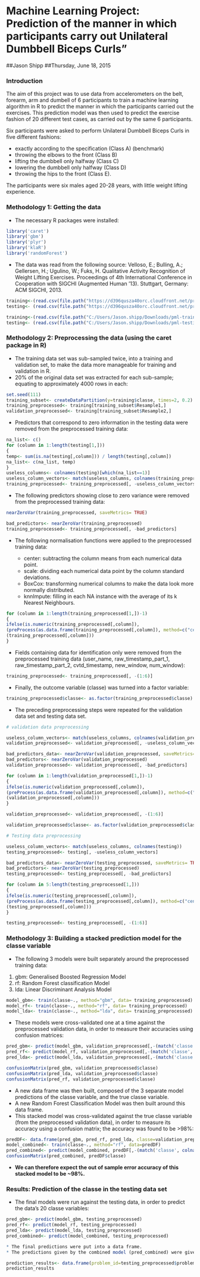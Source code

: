 # Machine Learning Project: Prediction of the manner in which participants carry out Unilateral Dumbbell Biceps Curls"    
##Jason Shipp
##Thursday, June 18, 2015

### Introduction

The aim of this project was to use data from accelerometers on the belt, forearm, arm and dumbell of 6 participants to train a machine learning algorithm in R to predict
the manner in which the participants carried out the exercises. This prediction model was then used to predict the exercise fashion of 20 different test cases, as carried
out by the same 6 participants.

Six participants were asked to perform Unilateral Dumbbell Biceps Curls in five different fashions: 

* exactly according to the specification (Class A) (benchmark)
* throwing the elbows to the front (Class B)
* lifting the dumbbell only halfway (Class C) 
* lowering the dumbbell only halfway (Class D)
* throwing the hips to the front (Class E). 

The participants were six males aged 20-28 years, with little weight lifting experience.  

### Methodology 1: Getting the data

* The necessary R packages were installed:

```r
library('caret')
library('gbm')
library('plyr')
library('klaR')
library('randomForest')
```
* The data was read from the following source:
Velloso, E.; Bulling, A.; Gellersen, H.; Ugulino, W.; Fuks, H.
Qualitative Activity Recognition of Weight Lifting Exercises. Proceedings of 4th International Conference in Cooperation with SIGCHI (Augmented Human '13).
Stuttgart, Germany: ACM SIGCHI, 2013.

```r
training<-(read.csv(file.path("https://d396qusza40orc.cloudfront.net/predmachlearn/pml-training.csv"), stringsAsFactors=FALSE))
testing<- (read.csv(file.path("https://d396qusza40orc.cloudfront.net/predmachlearn/pml-testing.csv"), stringsAsFactors=FALSE))
```

```r
training<-(read.csv(file.path("C:/Users/Jason.shipp/Downloads/pml-training.csv"), stringsAsFactors=FALSE))
testing<- (read.csv(file.path("C:/Users/Jason.shipp/Downloads/pml-testing.csv"), stringsAsFactors=FALSE))
```  

### Methodology 2: Preprocessing the data (using the caret package in R)

* The training data set was sub-sampled twice, into a training and validation set, to make the data more manageable for training and validation in R. 
* 20% of the original data set was extracted for each sub-sample; equating to approximately 4000 rows in each:

```r
set.seed(111)
training_subset<- createDataPartition(y=training$classe, times=2, 0.2)
training_preprocessed<- training[training_subset$Resample1,]
validation_preprocessed<- training[training_subset$Resample2,]
```

* Predictors that correspond to zero information in the testing data were removed from the preprocessed training data:

```r
na_list<- c()
for (column in 1:length(testing[1,]))
{
temp<- sum(is.na(testing[,column])) / length(testing[,column])
na_list<- c(na_list, temp)
}
useless_columns<- colnames(testing)[which(na_list==1)]
useless_column_vectors<- match(useless_columns, colnames(training_preprocessed))
training_preprocessed<- training_preprocessed[, -useless_column_vectors]
```

* The following predictors showing close to zero variance were removed from the preprocessed training data:

```r
nearZeroVar(training_preprocessed, saveMetrics= TRUE)
```
```r
bad_predictors<- nearZeroVar(training_preprocessed)
training_preprocessed<- training_preprocessed[, -bad_predictors]
```

* The following normalisation functions were applied to the preprocessed training data:
	
	+ center: subtracting the column means from each numerical data point.
	+ scale: dividing each numerical data point by the column standard deviations.
	+ BoxCox: transforming numerical columns to make the data look more normally distributed.
	+ knnImpute: filling in each NA instance with the average of its k Nearest Neighbours.

```r
for (column in 1:length(training_preprocessed[1,])-1)
{
ifelse(is.numeric(training_preprocessed[,column]), 
(preProcess(as.data.frame(training_preprocessed[,column]), method=c("center", "scale", "BoxCox", "knnImpute"))),
(training_preprocessed[,column]))
}
```
* Fields containing data for identification only were removed from the preprocessed training data (user_name, raw_timestamp_part_1, 
raw_timestamp_part_2, cvtd_timestamp, new_window, num_window):

```r
training_preprocessed<- training_preprocessed[, -(1:6)]
```

* Finally, the outcome variable (classe) was turned into a factor variable:

```r
training_preprocessed$classe<- as.factor(training_preprocessed$classe)
```

* The preceding preprocessing steps were repeated for the validation data set and testing data set.

```r
# validation data preprocessing

useless_column_vectors<- match(useless_columns, colnames(validation_preprocessed))
validation_preprocessed<- validation_preprocessed[, -useless_column_vectors]

bad_predictors_data<- nearZeroVar(validation_preprocessed, saveMetrics= TRUE)
bad_predictors<- nearZeroVar(validation_preprocessed)
validation_preprocessed<- validation_preprocessed[, -bad_predictors] 

for (column in 1:length(validation_preprocessed[1,])-1)
{
ifelse(is.numeric(validation_preprocessed[,column]), 
(preProcess(as.data.frame(validation_preprocessed[,column]), method=c("center", "scale", "BoxCox", "knnImpute"))),
(validation_preprocessed[,column]))
}

validation_preprocessed<- validation_preprocessed[, -(1:6)]

validation_preprocessed$classe<- as.factor(validation_preprocessed$classe)

# Testing data preprocessing

useless_column_vectors<- match(useless_columns, colnames(testing))
testing_preprocessed<- testing[, -useless_column_vectors]

bad_predictors_data<- nearZeroVar(testing_preprocessed, saveMetrics= TRUE)
bad_predictors<- nearZeroVar(testing_preprocessed)
testing_preprocessed<- testing_preprocessed[, -bad_predictors] 

for (column in 5:length(testing_preprocessed[1,]))
{
ifelse(is.numeric(testing_preprocessed[,column]), 
(preProcess(as.data.frame(testing_preprocessed[,column]), method=c("center", "scale", "BoxCox", "knnImpute"))),
(testing_preprocessed[,column]))
}

testing_preprocessed<- testing_preprocessed[, -(1:6)]
```  

### Methodology 3: Building a stacked prediction model for the classe variable

* The following 3 models were built separately around the preprocessed training data:

1. gbm: Generalised Boosted Regression Model
2. rf: Random Forest classification Model
3. lda: Linear Discriminant Analysis Model

```r
model_gbm<- train(classe~., method="gbm", data= training_preprocessed)
model_rf<- train(classe~., method="rf", data= training_preprocessed)
model_lda<- train(classe~., method="lda", data= training_preprocessed)
```

* These models were cross-validated one at a time against the preprocessed validation data, in order to measure their accuracies using confusion matrices:

```r
pred_gbm<- predict(model_gbm, validation_preprocessed[,-(match('classe', colnames(validation_preprocessed)))])
pred_rf<- predict(model_rf, validation_preprocessed[,-(match('classe', colnames(validation_preprocessed)))])
pred_lda<- predict(model_lda, validation_preprocessed[,-(match('classe', colnames(validation_preprocessed)))])
```
```r
confusionMatrix(pred_gbm, validation_preprocessed$classe)
confusionMatrix(pred_lda, validation_preprocessed$classe)
confusionMatrix(pred_rf, validation_preprocessed$classe)
```

* A new data frame was then built, composed of the 3 separate model predictions of the classe variable, and the true classe variable.
* A new Random Forest Classification Model was then built around this data frame.
* This stacked model was cross-validated against the true classe variable (from the preprocessed validation data), in order to measure its accuracy
using a confusion matrix; the accuracy was found to be >98%:

```r
predDF<- data.frame(pred_gbm, pred_rf, pred_lda, classe=validation_preprocessed$classe)
model_combined<- train(classe~., method="rf", data=predDF)
pred_combined<- predict(model_combined, predDF[,-(match('classe', colnames(predDF)))])
confusionMatrix(pred_combined, predDF$classe)
```

* __We can therefore expect the out of sample error accuracy of this stacked model to be ~98%.__    

### Results: Prediction of the classe in the testing data set

* The final models were run against the testing data, in order to predict the data's 20 classe variables:

```r
pred_gbm<- predict(model_gbm, testing_preprocessed)
pred_rf<- predict(model_rf, testing_preprocessed)
pred_lda<- predict(model_lda, testing_preprocessed)
pred_combined<- predict(model_combined, testing_preprocessed)

* The final predictions were put into a data frame.
* The predictions given by the combined model (pred_combined) were given priority in cases where the other model predictions did not agree with each other:

prediction_results<- data.frame(problem_id=testing_preprocessed$problem_id, pred_gbm, pred_rf, pred_lda, pred_combined)
prediction_results
```
